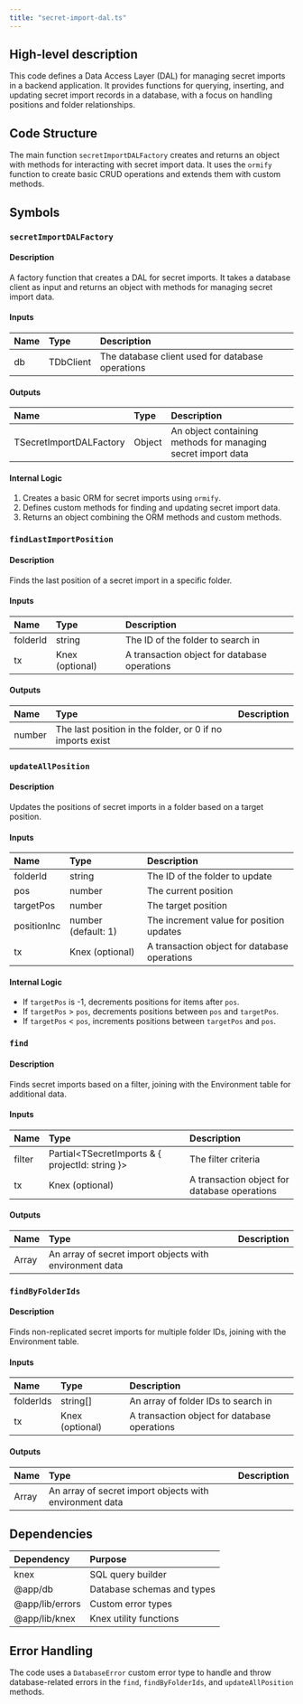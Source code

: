 ```yaml
---
title: "secret-import-dal.ts"
---
```


## High-level description
This code defines a Data Access Layer (DAL) for managing secret imports in a backend application. It provides functions for querying, inserting, and updating secret import records in a database, with a focus on handling positions and folder relationships.

## Code Structure
The main function `secretImportDALFactory` creates and returns an object with methods for interacting with secret import data. It uses the `ormify` function to create basic CRUD operations and extends them with custom methods.

## Symbols

### `secretImportDALFactory`
#### Description
A factory function that creates a DAL for secret imports. It takes a database client as input and returns an object with methods for managing secret import data.

#### Inputs
| Name | Type | Description |
|:-----|:-----|:------------|
| db | TDbClient | The database client used for database operations |

#### Outputs
| Name | Type | Description |
|:-----|:-----|:------------|
| TSecretImportDALFactory | Object | An object containing methods for managing secret import data |

#### Internal Logic
1. Creates a basic ORM for secret imports using `ormify`.
2. Defines custom methods for finding and updating secret import data.
3. Returns an object combining the ORM methods and custom methods.

### `findLastImportPosition`
#### Description
Finds the last position of a secret import in a specific folder.

#### Inputs
| Name | Type | Description |
|:-----|:-----|:------------|
| folderId | string | The ID of the folder to search in |
| tx | Knex (optional) | A transaction object for database operations |

#### Outputs
| Name | Type | Description |
|:-----|:-----|:------------|
| number | The last position in the folder, or 0 if no imports exist |

### `updateAllPosition`
#### Description
Updates the positions of secret imports in a folder based on a target position.

#### Inputs
| Name | Type | Description |
|:-----|:-----|:------------|
| folderId | string | The ID of the folder to update |
| pos | number | The current position |
| targetPos | number | The target position |
| positionInc | number (default: 1) | The increment value for position updates |
| tx | Knex (optional) | A transaction object for database operations |

#### Internal Logic
- If `targetPos` is -1, decrements positions for items after `pos`.
- If `targetPos` &gt; `pos`, decrements positions between `pos` and `targetPos`.
- If `targetPos` &lt; `pos`, increments positions between `targetPos` and `pos`.

### `find`
#### Description
Finds secret imports based on a filter, joining with the Environment table for additional data.

#### Inputs
| Name | Type | Description |
|:-----|:-----|:------------|
| filter | Partial&lt;TSecretImports & { projectId: string }&gt; | The filter criteria |
| tx | Knex (optional) | A transaction object for database operations |

#### Outputs
| Name | Type | Description |
|:-----|:-----|:------------|
| Array | An array of secret import objects with environment data |

### `findByFolderIds`
#### Description
Finds non-replicated secret imports for multiple folder IDs, joining with the Environment table.

#### Inputs
| Name | Type | Description |
|:-----|:-----|:------------|
| folderIds | string[] | An array of folder IDs to search in |
| tx | Knex (optional) | A transaction object for database operations |

#### Outputs
| Name | Type | Description |
|:-----|:-----|:------------|
| Array | An array of secret import objects with environment data |

## Dependencies
| Dependency | Purpose |
|:-----------|:--------|
| knex | SQL query builder |
| @app/db | Database schemas and types |
| @app/lib/errors | Custom error types |
| @app/lib/knex | Knex utility functions |

## Error Handling
The code uses a `DatabaseError` custom error type to handle and throw database-related errors in the `find`, `findByFolderIds`, and `updateAllPosition` methods.